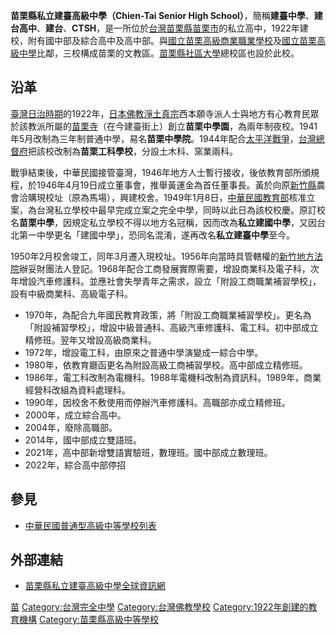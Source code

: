 {{not|建中}}
{{Infobox School
| name = 苗栗縣私立建臺高級中學
| other_name = Private Chien-Tai Senior High School
| image = [[File:MiaoliCity_Ctsh_Seal.jpg|建臺中學校徽]]
| motto = 刻苦耐勞/千里之行，始於足下
愈飽滿的稻穗愈低垂
| established = 1922年
| type = 私立[[完全中學|完全中學]]
| affiliation = 財團法人苗栗縣私立建臺高級中學董事會
| district = [[苗栗縣|苗栗縣]][[苗栗市|苗栗市]]
| grades = 
| chairperson = 黃錦榜
| principal = 彭文彬
| faculty = 
| staff = 
| students = 約1500人
| conference = 
| colors = 
| mascot = 
| magazine = 建臺青年
| free_label = 招生性別
| free_text = 男女兼收
| free_label3 = 校園面積
| free_text3 = 
| address = {{flagicon|TWN}}[[苗栗縣|苗栗縣]][[苗栗市|苗栗市]]福麗里至公路251號
| telephone = +886-037-330531
| fax = +886-037-331783
| website = [http://www.ctsh.mlc.edu.tw/ www.ctsh.mlc.edu.tw]
}}

'''苗栗縣私立建臺高級中學（Chien-Tai Senior High School）'''，簡稱'''建臺中學'''、'''建台高中'''、'''建台'''、'''CTSH'''，是一所位於[[台灣|台灣]][[苗栗縣|苗栗縣]][[苗栗市|苗栗市]]的私立高中，1922年建校，附有國中部及綜合高中及高中部。與[[國立苗栗高級商業職業學校|國立苗栗高級商業職業學校]]及[[國立苗栗高級中學|國立苗栗高級中學]]比鄰，三校構成苗栗的文教區。[[苗栗縣社區大學|苗栗縣社區大學]]總校區也設於此校。

== 沿革 ==
[[臺灣日治時期|臺灣日治時期]]的1922年，[[日本佛教|日本佛教]][[淨土真宗|淨土真宗]]西本願寺派人士與地方有心教育民眾於該教派所屬的[[苗栗寺|苗栗寺]]（在今建臺街上）創立'''苗栗中學園'''，為兩年制夜校。1941年5月改制為三年制普通中學，易名'''苗栗中學院'''。1944年配合[[太平洋戰爭|太平洋戰爭]]，[[台灣總督府|台灣總督府]]把該校改制為'''苗栗工科學校'''，分設土木科、窯業兩科。

戰爭結束後，中華民國接管臺灣，1946年地方人士暫行接收，後依教育部所頒規程，於1946年4月19日成立董事會，推舉黃運金為首任董事長。黃於向原[[新竹縣|新竹縣]]農會洽購現校址（原為馬場），興建校舍。1949年1月8日，[[中華民國教育部|中華民國教育部]]核准立案，為台灣私立學校中最早完成立案之完全中學，同時以此日為該校校慶。原訂校名'''苗栗中學'''，因規定私立學校不得以地方名冠稱，因而改為'''私立建國中學'''，又因台北第一中學更名「建國中學」，恐同名混淆，遂再改名'''私立建臺中學'''至今。

1950年2月校舍竣工，同年3月遷入現校址。1956年向當時具管轄權的[[新竹地方法院|新竹地方法院]]辦妥財團法人登記。1968年配合工商發展實際需要，增設商業科及電子科，次年增設汽車修護科。並應社會失學青年之需求，設立「附設工商職業補習學校」，設有中級商業科、高級電子科。
*1970年，為配合九年國民教育政策，將「附設工商職業補習學校」。更名為「附設補習學校」，增設中級普通科、高級汽車修護科、電工科。初中部成立精修班。翌年又增設高級商業科。
*1972年，增設電工科，由原來之普通中學演變成一綜合中學。
*1980年，依教育廳函更名為附設高級工商補習學校。高中部成立精修班。
*1986年，電工科改制為電機科。1988年電機科改制為資訊科。1989年，商業經營科改組為資料處理科。
*1990年，因校舍不敷使用而停辦汽車修護科。高職部亦成立精修班。
*2000年，成立綜合高中。
*2004年，廢除高職部。
*2014年，國中部成立雙語班。
*2021年，高中部新增雙語實驗班，數理班。國中部成立數理班。
*2022年，綜合高中部停招

== 參見 ==
* [[中華民國普通型高級中等學校列表|中華民國普通型高級中等學校列表]]

== 外部連結 ==
*  [http://www.ctsh.mlc.edu.tw/ 苗栗縣私立建臺高級中學全球資訊網]{{zh-tw}}

{{苗栗縣高級中等學校}}
{{臺灣日治時期舊制中學校}}
[[Category:臺灣私立普通型高級中等學校|苗]]
[[Category:台灣完全中學|Category:台灣完全中學]]
[[Category:台灣佛教學校|Category:台灣佛教學校]]
[[Category:1922年創建的教育機構|Category:1922年創建的教育機構]]
[[Category:苗栗縣高級中等學校|Category:苗栗縣高級中等學校]]